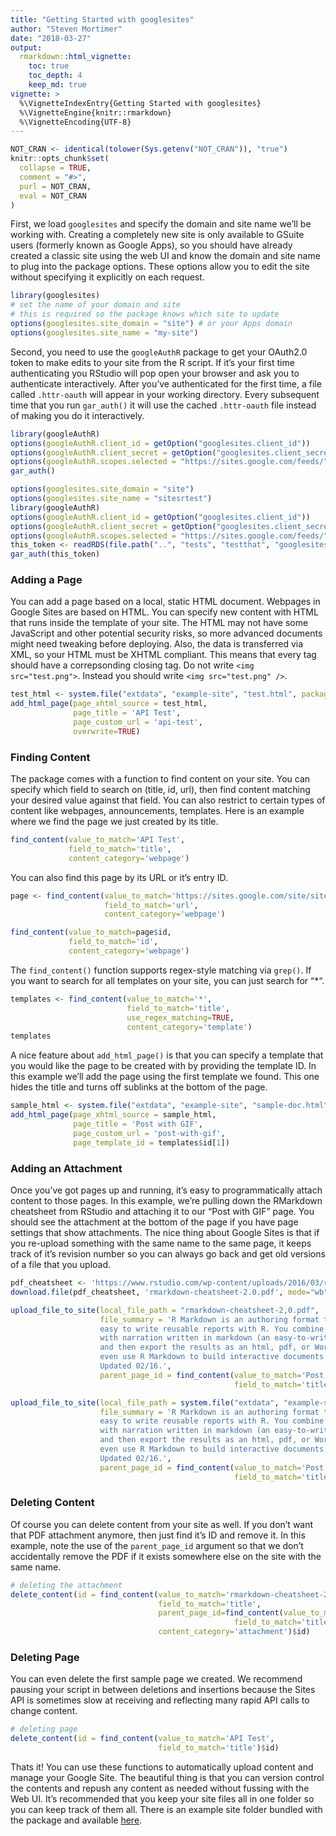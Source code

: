 ```yaml
---
title: "Getting Started with googlesites"
author: "Steven Mortimer"
date: "2018-03-27"
output:
  rmarkdown::html_vignette:
    toc: true
    toc_depth: 4
    keep_md: true
vignette: >
  %\VignetteIndexEntry{Getting Started with googlesites}
  %\VignetteEngine{knitr::rmarkdown}
  %\VignetteEncoding{UTF-8}
---
```


```r
NOT_CRAN <- identical(tolower(Sys.getenv("NOT_CRAN")), "true")
knitr::opts_chunk$set(
  collapse = TRUE,
  comment = "#>",
  purl = NOT_CRAN,
  eval = NOT_CRAN
)
```

First, we load `googlesites` and specify the domain and site name we'll be working 
with. Creating a completely new site is only available to GSuite users (formerly 
known as Google Apps), so you should have already created a classic site using the 
web UI and know the domain and site name to plug into the package options. These 
options allow you to edit the site without specifying it explicitly on each request.

```r
library(googlesites)
# set the name of your domain and site
# this is required so the package knows which site to update
options(googlesites.site_domain = "site") # or your Apps domain
options(googlesites.site_name = "my-site")
```

Second, you need to use the `googleAuthR` package to get your OAuth2.0 token 
to make edits to your site from the R script. If it's your first time authenticating 
you RStudio will pop open your browser and ask you to authenticate interactively. 
After you've authenticated for the first time, a file called `.httr-oauth` will 
appear in your working directory. Every subsequent time that you run `gar_auth()` 
it will use the cached `.httr-oauth` file instead of making you do it interactively.

```r
library(googleAuthR)
options(googleAuthR.client_id = getOption("googlesites.client_id"))
options(googleAuthR.client_secret = getOption("googlesites.client_secret"))
options(googleAuthR.scopes.selected = "https://sites.google.com/feeds/")
gar_auth()
```

```r
options(googlesites.site_domain = "site")
options(googlesites.site_name = "sitesrtest")
library(googleAuthR)
options(googleAuthR.client_id = getOption("googlesites.client_id"))
options(googleAuthR.client_secret = getOption("googlesites.client_secret"))
options(googleAuthR.scopes.selected = "https://sites.google.com/feeds/")
this_token <- readRDS(file.path("..", "tests", "testthat", "googlesites_token.rds"))
gar_auth(this_token)
```

### Adding a Page

You can add a page based on a local, static HTML document. Webpages in Google Sites 
are based on HTML. You can specify new content with HTML that runs inside the 
template of your site. The HTML may not have some JavaScript and other potential 
security risks, so more advanced documents might need tweaking before deploying. Also, 
the data is transferred via XML, so your HTML must be XHTML compliant. This means that 
every tag should have a correpsonding closing tag. Do not write `<img src="test.png">`. 
Instead you should write `<img src="test.png" />`.

```r
test_html <- system.file("extdata", "example-site", "test.html", package="googlesites")
add_html_page(page_xhtml_source = test_html,
              page_title = 'API Test',
              page_custom_url = 'api-test',
              overwrite=TRUE)
```

### Finding Content

The package comes with a function to find content on your site. You can specify which 
field to search on (title, id, url), then find content matching your desired value 
against that field. You can also restrict to certain types of content like webpages, 
announcements, templates. Here is an example where we find the page we just created 
by its title.

```r
find_content(value_to_match='API Test', 
             field_to_match='title', 
             content_category='webpage')
```

You can also find this page by its URL or it's entry ID.

```r
page <- find_content(value_to_match='https://sites.google.com/site/sitesrtest/api-test', 
                     field_to_match='url', 
                     content_category='webpage')

find_content(value_to_match=page$id, 
             field_to_match='id', 
             content_category='webpage')
```

The `find_content()` function supports regex-style matching via `grep()`. If you 
want to search for all templates on your site, you can just search for "*". 

```r
templates <- find_content(value_to_match='*', 
                          field_to_match='title', 
                          use_regex_matching=TRUE,
                          content_category='template')
templates
```

A nice feature about `add_html_page()` is that you can specify a template that 
you would like the page to be created with by providing the template ID. In this example 
we'll add the page using the first template we found. This one hides the title and 
turns off sublinks at the bottom of the page.

```r
sample_html <- system.file("extdata", "example-site", "sample-doc.html", package="googlesites")
add_html_page(page_xhtml_source = sample_html,
              page_title = 'Post with GIF',
              page_custom_url = 'post-with-gif',
              page_template_id = templates$id[1])
```

### Adding an Attachment

Once you've got pages up and running, it's easy to programmatically attach content 
to those pages. In this example, we're pulling down the RMarkdown cheatsheet from 
RStudio and attaching it to our "Post with GIF" page. You should see the attachment at the 
bottom of the page if you have page settings that show attachments. The nice thing about 
Google Sites is that if you re-upload something with the same name to the same page, 
it keeps track of it's revision number so you can always go back and get old versions of 
a file that you upload.

```r
pdf_cheatsheet <- 'https://www.rstudio.com/wp-content/uploads/2016/03/rmarkdown-cheatsheet-2.0.pdf'
download.file(pdf_cheatsheet, 'rmarkdown-cheatsheet-2.0.pdf', mode="wb")

upload_file_to_site(local_file_path = "rmarkdown-cheatsheet-2,0.pdf", 
                    file_summary = 'R Markdown is an authoring format that makes it 
                    easy to write reusable reports with R. You combine your R code 
                    with narration written in markdown (an easy-to-write plain text format) 
                    and then export the results as an html, pdf, or Word file. You can 
                    even use R Markdown to build interactive documents and slideshows. 
                    Updated 02/16.',
                    parent_page_id = find_content(value_to_match='Post with GIF', 
                                                  field_to_match='title')$id)
```

```r
upload_file_to_site(local_file_path = system.file("extdata", "example-site", "static", "rmarkdown-cheatsheet-2.0.pdf", package="googlesites"), 
                    file_summary = 'R Markdown is an authoring format that makes it 
                    easy to write reusable reports with R. You combine your R code 
                    with narration written in markdown (an easy-to-write plain text format) 
                    and then export the results as an html, pdf, or Word file. You can 
                    even use R Markdown to build interactive documents and slideshows. 
                    Updated 02/16.',
                    parent_page_id = find_content(value_to_match='Post with GIF', 
                                                  field_to_match='title')$id)
```

### Deleting Content

Of course you can delete content from your site as well. If you don't want that 
PDF attachment anymore, then just find it's ID and remove it. In this example, 
note the use of the `parent_page_id` argument so that we don't accidentally 
remove the PDF if it exists somewhere else on the site with the same name.

```r
# deleting the attachment
delete_content(id = find_content(value_to_match='rmarkdown-cheatsheet-2.0.pdf',
                                 field_to_match='title', 
                                 parent_page_id=find_content(value_to_match='Post with GIF', 
                                                  field_to_match='title')$id,
                                 content_category='attachment')$id)
```

### Deleting Page

You can even delete the first sample page we created. We recommend pausing your 
script in between deletions and insertions because the Sites API is sometimes 
slow at receiving and reflecting many rapid API calls to change content.

```r
# deleting page
delete_content(id = find_content(value_to_match='API Test',
                                 field_to_match='title')$id)
```

Thats it! You can use these functions to automatically upload content and manage 
your Google Site. The beautiful thing is that you can version control the contents 
and repush any content as needed without fussing with the Web UI. It's recommended 
that you keep your site files all in one folder so you can keep track of them all. 
There is an example site folder bundled with the package and available [here](https://github.com/StevenMMortimer/googlesites/tree/master/inst/extdata/example-site).
